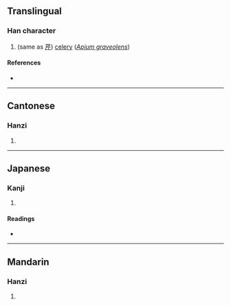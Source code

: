 {{character info/new}}
==Translingual==

===Han character===
{{Han char|rn=69|rad=斤|as=11|sn=15|four=42121|canj=TMHML|ids=⿰堇斤}}

# (same as [[芹]]) [[celery]] (''[[Apium graveolens]]'')

====References====
* {{Han ref|kx=0480.231|dkj=13591|dj=0841.110|hdz=32027.050|uh=65B3|ud=26035|bh=E5C2|bd=58818}}

----

==Cantonese==

===Hanzi===
{{yue-hanzi|jyut=[[kan4]]|y=kan4}}

# {{rfdef|yue|sort=斤11}}

----

==Japanese==

===Kanji===
{{ja-kanji|grade=|rs=斤11}}

# {{rfdef|ja|sort=斤11}}

====Readings====
* {{ja-readings|on=[[きん]] (kin), [[ごん]] (gon), [[こん]] (kon)|kun=[[せり]] (seri)}}

----

==Mandarin==

===Hanzi===
{{cmn-hanzi|pin=[[qín]] ([[qin2]])|wg=ch'in<sup>2</sup>}}

# {{rfdef|cmn|sort=斤11}}